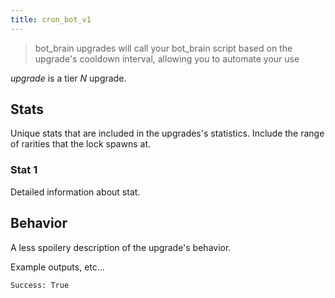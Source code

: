 ```yaml
---
title: cron_bot_v1
---
```


> bot_brain upgrades will call your bot_brain script based on the upgrade's cooldown interval, allowing you to automate your use

_upgrade_ is a tier _N_ upgrade.

## Stats

Unique stats that are included in the upgrades's statistics. Include the range of rarities that the lock spawns at.

### Stat 1

Detailed information about stat.

## Behavior

A less spoilery description of the upgrade's behavior.

Example outputs, etc...

```
Success: True
```
